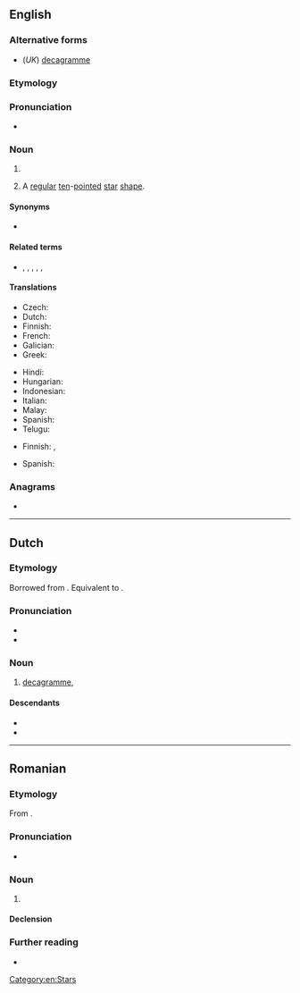 {{also|deca-gram}}
==English==
{{wikipedia}}

===Alternative forms===
* (''UK'') [[decagramme]]

===Etymology===
{{affix|en|deca-|gram}}

===Pronunciation===
* {{a|UK}} {{IPA|en|/ˈdɛkəɡɹæm/}}

===Noun===
{{en-noun}}

# {{SI-unit|en|deca|gram|mass}}
# {{lb|en|geometry}} A [[regular]] [[ten]]-[[pointed]] [[star]] [[shape]].

====Synonyms====
* {{sense|unit}} {{l|en|dag}}

====Related terms====
* {{sense|star shape}} {{l|en|pentagram}} {{qualifier|5-pointed}}, {{l|en|hexagram}} {{qualifier|6-pointed}},  {{l|en|heptagram}} {{qualifier|7-pointed}}, {{l|en|octogram}} {{qualifier|8-pointed}}, {{l|en|nonagram}} {{qualifier|9-pointed}}, {{l|en|decagram}} {{qualifier|10-pointed}}

====Translations====
{{trans-top|ten grams}}
* Czech: {{t+|cs|dekagram}}
* Dutch: {{t+|nl|decagram|n|m}}
* Finnish: {{t+|fi|dekagramma}}
* French: {{t|nl|décagramme|m}}
* Galician: {{t|gl|decagramo|m}}
* Greek: {{t|el|δεκάγραμμα}}
{{trans-mid}}
* Hindi: {{t|hi|दशग्राम|m}}
* Hungarian: {{t+|hu|dekagramm}}
* Indonesian: {{t+|id|dekagram}}
* Italian: {{t+|it|decagrammo|m}}
* Malay: {{t|ms|dekagram}}
* Spanish: {{t+|es|decagramo|m}}
* Telugu: {{t|te|డెకాగ్రాము}}
{{trans-bottom}}

{{trans-top|Ten-pointed star}}
* Finnish: {{t|fi|kymmenkanta}}, {{t|fi|dekagrammi}}
{{trans-mid}}
* Spanish: {{t|es|decagrama|m}}
{{trans-bottom}}

===Anagrams===
* {{anagrams|en|a=aacdegmr|card game|cardgame|gamecard}}

[[Category:en:Stars]]

----

==Dutch==

===Etymology===
Borrowed from {{bor|nl|fr|décagramme}}. Equivalent to {{pre|nl|deca|gram}}.

===Pronunciation===
* {{IPA|nl|/ˈdeː.kaːˌɣrɑm/}}
* {{hyph|nl|de|ca|gram}}

===Noun===
{{nl-noun|n|g2=m|-en|-}}

# [[decagramme]], {{l|en|decagram}} {{gloss|10 gramme}}

====Descendants====
* {{desc|id|dekagram|dékagram|bor=1}}
* {{desc|pap|dekagram|bor=1}}

----

==Romanian==

===Etymology===
From {{bor|ro|fr|décagramme}}.

===Pronunciation===
* {{IPA|ro|/de.kaˈɡram/}}

===Noun===
{{ro-noun|n|decagrame}}

# {{l|en|decagram}}

====Declension====
{{ro-noun-n}}

===Further reading===
* {{R:DEX}}